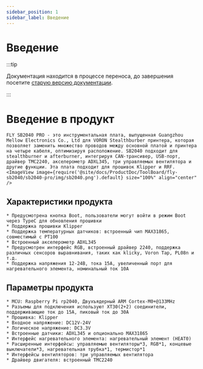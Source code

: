 ```yaml
---
sidebar_position: 1
sidebar_label: Введение
---
```



# Введение

:::tip

Документация находится в процессе переноса, до завершения посетите [старую версию документации](https://mellow.klipper.cn/#/).

:::

# Введение в продукт

    FLY SB2040 PRO - это инструментальная плата, выпущенная Guangzhou Mellow Electronics Co., Ltd для VORON Stealthburber принтера, которая позволяет заменить множество проводов между основной платой и принтера на четыре кабеля, оптимизируя расположение. SB2040 подходит для stealthburner и afterburner, интегрируя CAN-трансивер, USB-порт, драйвер TMC2240, акселерометр ADXL345, три управляемых вентилятора и другие функции. Эта плата подходит для прошивок Klipper и RRF.
    <ImageView image={require('@site/docs/ProductDoc/ToolBoard/fly-sb2040/sb2040-pro/img/sb2040.png').default} size="100%" align="center" />


## Характеристики продукта

    * Предусмотрена кнопка Boot, пользователи могут войти в режим Boot через TypeC для обновления прошивки
    * Поддержка прошивки Klipper
    * Поддержка температурных датчиков: встроенный чип MAX31865, совместимый с PT100
    * Встроенный акселерометр ADXL345
    * Предусмотрен интерфейс RGB, встроенный драйвер 2240, поддержка различных сенсоров выравнивания, таких как klicky, Voron Tap, PL08n и т.д.
    * Поддержка напряжения 12-24В, тока 15А, увеличенный порт для нагревательного элемента, номинальный ток 10А


## Параметры продукта

    * MCU: Raspberry Pi rp2040, Двухъядерный ARM Cortex-M0+@133MHz
    * Разъемы для подключения используют XT30(2+2) соединители, поддерживающие ток до 15А, пиковый ток до 30А
    * Прошивка: Klipper
    * Входное напряжение: DC12V-24V
    * Логическое напряжение: DC3.3V
    * Встроенные датчики: ADXL345 и опционально MAX31865
    * Интерфейс нагревательного элемента: нагревательный элемент (HEAT0)
    * Расширенные интерфейсы: управляемые вентиляторы*3, RGB*1, концевые выключатели*3, нагревательная трубка*1, термистор*1
    * Интерфейсы вентиляторов: три управляемых вентилятора
    * Драйвер двигателя: встроенный TMC2240

